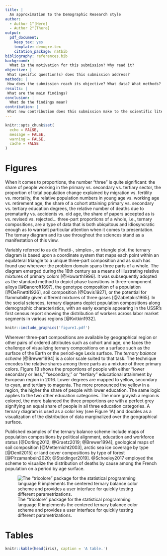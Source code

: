 ---
title: |
  An approximation to the Demographic Research style
author:
  - Author 1^[Here]
  - Author 2^[There]
output:
  pdf_document:
    keep_tex: yes
    template: demogre.tex
    citation_package: natbib
bibliography: references.bib
background: |
  What is the motivation for this submission? Why read it?
objective: |
 What specific question(s) does this submission address?
methods: |
 How does the submission reach its objective? What data? What methods?
results: |
 What are the main findings?
conclusion: |
  What do the findings mean?
contribution: |
 What new contribution does this submission make to the scientific literature?
---

```{r setup, include=FALSE}
knitr::opts_chunk$set(
  echo = FALSE,
  message = FALSE,
  warning = FALSE,
  cache = FALSE
)
```

# Figures

When it comes to proportions, the number "three" is quite significant: the share of people working in the primary vs. secondary vs. tertiary sector, the proportion of total population change explained by migration vs. fertility vs. mortality, the relative population numbers in young age vs. working age vs. retirement age, the share of a cohort attaining primary vs. secondary vs. tertiary education degrees, the relative number of deaths due to prematurity vs. accidents vs. old age, the share of papers accepted as is vs. revised vs. rejected... three-part proportions of a whole, i.e., ternary compositions, are a type of data that is both ubiquitous and idiosyncratic enough as to warrant particular attention when it comes to presentation. The ternary diagram and its use throughout the sciences stand as a manifestation of this view.

Variably referred to as de Finetti-, simplex-, or triangle plot, the ternary diagram is based upon a coordinate system that maps each point within an equilateral triangle to a unique three-part composition and as such has found use wherever the problem domain spans three parts of a whole. The diagram emerged during the 18th century as a means of illustrating relative mixtures of primary colors [@Howarth1996]. It was subsequently adopted as the standard method to depict phase transitions in three-component alloys [@Bancroft1897], the genotype composition of a population [@DeFinetti1926], soil composition [@Davis1927], or the potential for flammability given different mixtures of three gases [@Zabetakis1965]. In the social sciences, ternary diagrams depict population compositions along demographic characteristics, with an early example appearing in the USSR's first census report showing the distribution of workers across labor market segments in various regions [@Kvitkin1932].

```{r fig.cap='Demonstration of the ternary balance scheme showing the composition of educational attainment by region in Europe 2016. Data by Eurostat.'}
knitr::include_graphics('figure1.pdf')
```

Wherever three-part compositions are available by geographical region or other pairs of ordered attributes such as cohort and age, one faces the challenge of visualizing ternary compositions on a surface such as the surface of the Earth or the period-age Lexis surface. The *ternary balance scheme* [@Brewer1994] is a color scale suited to that task. The technique encodes the relative shares among three parts as a mixture of three primary colors. Figure 1B shows the proportions of people with either "lower secondary or less," "secondary," or "tertiary" educational attainment by European region in 2016. Lower degrees are mapped to yellow, secondary to cyan, and tertiary to magenta. The more pronounced the yellow in a region, the higher the share of people with lower education. The same logic applies to the two other education categories. The more grayish a region is colored, the more balanced the three proportions are with a perfect grey signifying an equal share of people in all three education categories. A ternary diagram is used as a color key (see Figure 1A) and doubles as a visualization of the distribution of data marginalized over the geographical surface.

Published examples of the ternary balance scheme include maps of population compositions by political alignment, education and workforce status [@Dorling2012; @Graetz2019; @Brewer1994], geological maps of soil composition [@Metternicht2003], arctic sea ice coverage by type [@Denil2015] or land cover compositions by type of forest [@Pirzamanbein2020; @Steidinger2019]. @Schoeley2017 employed the scheme to visualize the distribution of deaths by cause among the French population on a period by age surface.

![The "tricolore" package for the statistical programming language R implements the centered ternary balance color scheme and provides a user interface for quickly testing different parametrizations.](figure2.png)

# Tables

```{r}
knitr::kable(head(iris), caption = 'A table.')
```


